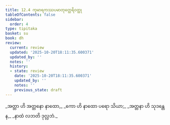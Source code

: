 ```yaml
---
title: 12.4 ကုမာရကဿပမာတုတ္ထေရိဝတ္ထု
tableOfContents: false
sidebar:
  order: 4
type: tipitaka
basket: su
book: dh
review:
  current: review
  updated: '2025-10-20T18:11:35.600371'
  updated_by: ''
  notes: ''
  history:
  - state: review
    date: '2025-10-20T18:11:35.600371'
    updated_by: ''
    notes: ''
    previous_state: draft
---
```



<DynamicBreadcrumb />


<ReviewStatus review={frontmatter.review} showDetails={true} />

<HypothesisAnnotation frontmatter={frontmatter} />

<Division number="160" book="dh" e="ch" v="18" p="37">

<Paragraph number="172" type="verses" book="dh">
_အတ္တာ ဟိ အတ္တနော နာထော,_  
_ကော ဟိ နာထော ပရော သိယာ;_  
_အတ္တနာ ဟိ သုဒန္တေန,_  
_နာထံ လဘတိ ဒုလ္လဘံ._
</Paragraph>
</Division>